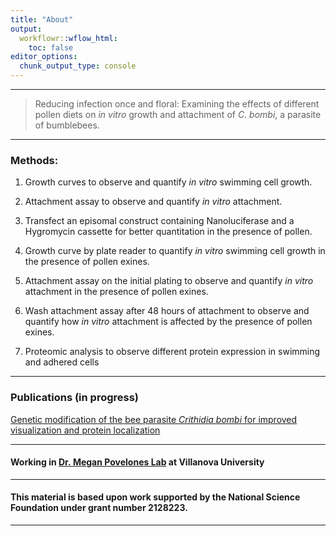 ```yaml
---
title: "About"
output:
  workflowr::wflow_html:
    toc: false
editor_options:
  chunk_output_type: console
---
```



---

> Reducing infection once and floral: Examining the effects of different pollen diets on *in vitro* growth and attachment of *C. bombi*, a parasite of bumblebees.

---

### Methods:

1. Growth curves to observe and quantify *in vitro* swimming cell growth.

2. Attachment assay to observe and quantify *in vitro* attachment.

3. Transfect an episomal construct containing Nanoluciferase and a Hygromycin cassette for better quantitation in the presence of pollen.

4. Growth curve by plate reader to quantify *in vitro* swimming cell growth in the presence of pollen exines.

5. Attachment assay on the initial plating to observe and quantify *in vitro* attachment in the presence of pollen exines.

6. Wash attachment assay after 48 hours of attachment to observe and quantify how *in vitro* attachment is affected by the presence of pollen exines.

7. Proteomic analysis to observe different protein expression in swimming and adhered cells

---

### Publications (in progress)

[Genetic modification of the bee parasite *Crithidia bombi* for improved visualization and protein localization](https://www.biorxiv.org/content/10.1101/2024.01.18.576273v1)

---

#### Working in [Dr. Megan Povelones Lab](https://megpovelab.com/) at Villanova University

---

#### This material is based upon work supported by the National Science Foundation under grant number 2128223.

---



